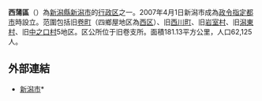 {{日本區
| 自治體名 = 西蒲區
|圖像=[[File:弥彦山（新潟県）.JPG|240px]]
|圖像說明=[[多寶山|多寶山]]與[[彌彥山|彌彥山]]
| 區章 = 
| 區長 = 
| 日文原名 = 西蒲区
| 平假名 = にしかんく
| 羅馬字拼音 = Nishikan-ku
| 都道府縣 = 新潟縣
| 市 = 新潟市
| 支廳 = 
| 編號 = 15108-4
| 面積 = 176.51
| 邊界未定 = 
| 人口 = 63,587
| 人口密度 = 
| 統計時間 = 2007年6月30日
| 自治體 = [[新潟市|新潟市]]：[[西區_(新潟市)|西區]]、[[南區_(新潟市)|南區]]<br>[[燕市|燕市]]、[[彌彥村|彌彥村]]、[[長岡市|長岡市]]
| 樹 = 
| 花 = 
| 鳥 = 
| 其他象徵物 = 
| 其他象徵 = 
| 郵遞區號 = 953-8666
| 所在地 = 西蒲區巻甲2690番地1
| 電話號碼 = 256-73-1000
| 外部連結 = http://www.city.niigata.jp/info/nishikan/
| 經度 = 
| 緯度 = 
| 地圖 = Nishikan-ku in Niigata City.svg
| 註記 = 面積：[http://www.city.niigata.jp/info/nishikan/about/gaiyou.html 西蒲區官方網頁]<br>人口：[http://www.city.niigata.jp/info/kikaku/toukei/juuki.htm 新潟市官方網頁]
}}
'''西蒲區'''（{{jpn|j=西蒲区|hg=にしかんく|rm=Nishikan ku|f=y}}）為[[新潟縣|新潟縣]][[新潟市|新潟市]]的[[行政区|行政区]]之一。2007年4月1日新潟市成為[[政令指定都市|政令指定都市]]時設立。范圍包括旧[[卷町|卷町]]（四鄉屋地区為[[西區_(新潟市)|西区]]）、旧[[西川町_(新潟縣)|西川町]]、旧[[岩室村|岩室村]]、旧[[潟東村|潟東村]]、旧[[中之口村|中之口村]]5地区。区公所位于旧卷支所。面積181.13平方公里，人口62,125人。

==外部連結==
*[http://www.city.niigata.jp/ 新潟市]* {{Wayback|url=http://www.city.niigata.jp/ |date=20100612022557 }}

{{新潟縣}}
{{日本地理小作品}}